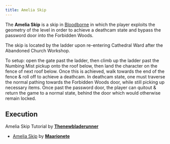 ```yaml
---
title: Amelia Skip
---
```



The **Amelia Skip** is a skip in [Bloodborne](/bloodborne) in which the player exploits the geometry of the level in order to achieve a deathcam state and bypass the password door into the Forbidden Woods.

The skip is located by the ladder upon re-entering Cathedral Ward after the Abandoned Church Workshop.

To setup: open the gate past the ladder, then climb up the ladder past the Numbing Mist pickup onto the roof below, then land the character on the fence of next roof below. Once this is achieved, walk towards the end of the fence & roll off to achieve a deathcam. In deathcam state, one must traverse the normal pathing towards the Forbidden Woods door, while still picking up necessary items. Once past the password door, the player can quitout & return the game to a normal state, behind the door which would otherwise remain locked.

## Execution

Amelia Skip Tutorial  by [**Thenewbladerunner**](https://youtu.be/7EItbIOy92w)

<YouTube id="https://www.youtube.com/watch?v=7EItbIOy92w" />

- [Amelia Skip](https://www.youtube.com/watch?v=QKi9O2wDVtQ)  by [**Maarionete**](https://www.twitch.tv/maarionete)
